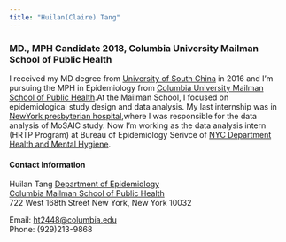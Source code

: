 ```yaml
---
title: "Huilan(Claire) Tang"
---
```


<link rel="stylesheet" href="styles.css" type="text/css">

### MD., MPH Candidate 2018, Columbia University Mailman School of Public Health

I received my MD degree from [University of South China](http://english.usc.edu.cn/) in 2016 and I'm pursuing the MPH in Epidemiology from [Columbia University Mailman School of Public Health](https://www.mailman.columbia.edu/).At the Mailman School, I focused on epidemiological study design and data analysis. My last internship was in [NewYork presbyterian hospital](http://www.nyp.org/),where I was responsible for the data analysis of MoSAIC study. Now I'm working as the data analysis intern (HRTP Program) at Bureau of Epidemiology Serivce of [NYC Department Health and Mental Hygiene](http://www1.nyc.gov/site/doh/index.page).


#### Contact Information

Huilan Tang 
[Department of Epidemiology](https://www.mailman.columbia.edu/become-student/departments/epidemiology)  
[Columbia Mailman School of Public Health](http://www.mailman.columbia.edu/)  
722 West 168th Street 
New York, New York 10032  

Email: [ht2448@columbia.edu](mailto:ht2448@columbia.edu)  
Phone: (929)213-9868 




